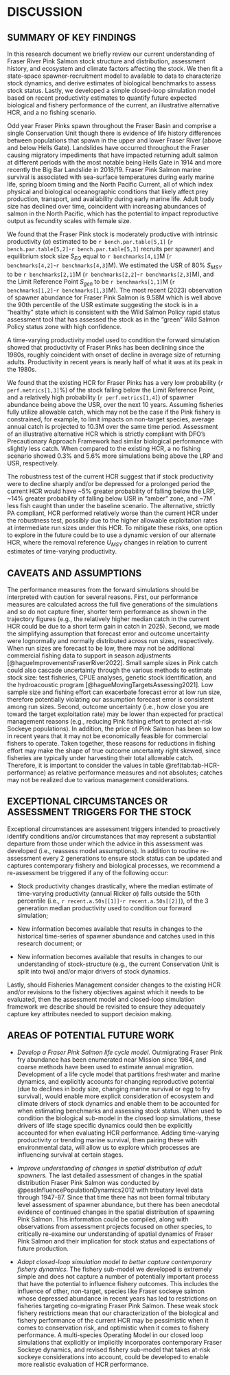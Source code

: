# DISCUSSION  

## SUMMARY OF KEY FINDINGS  

In this research document we briefly review our current understanding of Fraser River Pink Salmon stock structure and distribution, assessment history, and ecosystem and climate factors affecting the stock. 
We then fit a state-space spawner-recruitment model to available to data to characterize stock dynamics, and derive estimates of biological benchmarks to assess stock status. 
Lastly, we developed a simple closed-loop simulation model based on recent productivity estimates to quantify future expected biological and fishery performance of the current, an illustrative alternative HCR, and a no fishing scenario.  

Odd year Fraser Pinks spawn throughout the Fraser Basin and comprise a single Conservation Unit though there is evidence of life history differences between populations that spawn in the upper and lower Fraser River (above and below Hells Gate). 
Landslides have occurred throughout the Fraser causing migratory impediments that have impacted returning adult salmon at different periods with the most notable being Hells Gate in 1914 and more recently the Big Bar Landslide in 2018/19. 
Fraser Pink Salmon marine survival is associated with sea-surface temperatures during early marine life, spring bloom timing and the North Pacific Current, all of which index physical and biological oceanographic conditions that likely affect prey production, transport, and availability during early marine life. 
Adult body size has declined over time, coincident with increasing abundances of salmon in the North Pacific, which has the potential to impact reproductive output as fecundity scales with female size.  

We found that the Fraser Pink stock is moderately productive with intrinsic productivity ($\alpha$) estimated to be `r bench.par.table[5,1]` (`r bench.par.table[5,2]`-`r bench.par.table[5,3]` recruits per spawner) and equilibrium stock size $S_{EQ}$ equal to `r benchmarks[4,1]`M (`r benchmarks[4,2]`-`r benchmarks[4,3]`M). 
We estimated the USR of 80% $S_{MSY}$ to be `r benchmarks[2,1]`M (`r benchmarks[2,2]`-`r benchmarks[2,3]`M), and the Limit Reference Point $S_{gen}$ to be `r benchmarks[1,1]`M (`r benchmarks[1,2]`-`r benchmarks[1,3]`M). 
The most recent (2023) observation of spawner abundance for Fraser Pink Salmon is 9.58M which is well above the 90th percentile of the USR estimate suggesting the stock is in a “healthy” state which is consistent with the Wild Salmon Policy rapid status assessment tool that has assessed the stock as in the “green” Wild Salmon Policy status zone with high confidence.  

A time-varying productivity model used to condition the forward simulation showed that productivity of Fraser Pinks has been declining since the 1980s, roughly coincident with onset of decline in average size of returning adults. Productivity in recent years is nearly half of what it was at its peak in the 1980s. 

We found that the existing HCR for Fraser Pinks has a very low probability (`r perf.metrics[1,3]`%) of the stock falling below the Limit Reference Point, and a relatively high probability (`r perf.metrics[1,4]`) of spawner abundance being above the USR, over the next 10 years. 
Assuming fisheries fully utilize allowable catch, which may not be the case if the Pink fishery is constrained, for example, to limit impacts on non-target species, average annual catch is projected to 10.3M over the same time period. 
Assessment of an illustrative alternative HCR which is strictly compliant with DFO’s Precautionary Approach Framework had similar biological performance with slightly less catch.
When compared to the existing HCR, a no fishing scenario showed 0.3% and 5.6% more simulations being above the LRP and USR, respectively. 

The robustness test of the current HCR suggest that if stock productivity were to decline sharply and/or be depressed for a prolonged period the current HCR would have ~5% greater probability of falling below the LRP,  ~14% greater probability of falling below USR in "amber" zone, and ~7M less fish caught than under the baseline scenario. 
The alternative, strictly PA compliant, HCR performed relatively worse than the current HCR under the robustness test, possibly due to the higher allowable exploitation rates at intermediate run sizes under this HCR. 
To mitigate these risks, one option to explore in the future could be to use a dynamic version of our alternate HCR, where the removal reference $U_{MSY}$ changes in relation to current estimates of time-varying productivity.  


## CAVEATS AND ASSUMPTIONS  

The performance measures from the forward simulations should be interpreted with caution for several reasons. 
First, our performance measures are calculated across the full five generations of the simulations and so do not capture finer, shorter term performance as shown in the trajectory figures (e.g., the relatively higher median catch in the current HCR could be due to a short term gain in catch in 2025). 
Second, we made the simplifying assumption that forecast error and outcome uncertainty were lognormally and normally distributed across run sizes, respectively. 
When run sizes are forecast to be low, there may not be additional commercial fishing data to support in season adjustments [@hagueImprovementsFraserRiver2022]. 
Small sample sizes in Pink catch could also cascade uncertainty through the various methods to estimate stock size: test fisheries, CPUE analyses, genetic stock identification, and the hydroacoustic program [@hagueMovingTargetsAssessing2021]. 
Low sample size and fishing effort can exacerbate forecast error at low run size, therefore potentially violating our assumption forecast error is consistent among run sizes. 
Second, outcome uncertainty (i.e., how close you are toward the target exploitation rate) may be lower than expected for practical management reasons (e.g., reducing Pink fishing effort to protect at-risk Sockeye populations). 
In addition, the price of Pink Salmon has been so low in recent years that it may not be economically feasible for commercial fishers to operate. 
Taken together, these reasons for reductions in fishing effort may make the shape of true outcome uncertainty right skewed, since fisheries are typically under harvesting their total allowable catch.
Therefore, it is important to consider the values in table \@ref(tab:tab-HCR-performance) as relative performance measures and not absolutes; catches may not be realized due to various management considerations.  


## EXCEPTIONAL CIRCUMSTANCES OR ASSESSMENT TRIGGERS FOR THE STOCK  

Exceptional circumstances are assessment triggers intended to proactively identify conditions and/or circumstances that may represent a substantial departure from those under which the advice in this assessment was developed (i.e., reassess model assumptions). 
In addition to routine re-assessment every 2 generations to ensure stock status can be updated and captures contemporary fishery and biological processes, we recommend a re-assessment be triggered if any of the following occur:   

- Stock productivity changes drastically, where the median estimate of time-varying productivity (annual Ricker $\alpha$) falls outside the 50th percentile (i.e., `r recent.a.50s[[1]]`-`r recent.a.50s[[2]]`), of the 3 generation median productivity used to condition our forward simulation;    

- New information becomes available that results in changes to the historical time-series of spawner abundance and catches used in this research document; or

- New information becomes available that results in changes to our understanding of stock-structure (e.g., the current Conservation Unit is split into two) and/or major drivers of stock dynamics. 

Lastly, should Fisheries Management consider changes to the existing HCR and/or revisions to the fishery objectives against which it needs to be evaluated, then the assessment model and closed-loop simulation framework we describe should be revisited to ensure they adequately capture key attributes needed to support decision making.  


## AREAS OF POTENTIAL FUTURE WORK  

- *Develop a Fraser Pink Salmon life cycle model.* Outmigrating Fraser Pink fry abundance has been enumerated near Mission since 1984, and coarse methods have been used to estimate annual migration. 
Development of a life cycle model that partitions freshwater and marine dynamics, and explicitly accounts for changing reproductive potential (due to declines in body size, changing marine survival or egg to fry survival), would enable more explicit consideration of ecosystem and climate drivers of stock dynamics and enable them to be accounted for when estimating benchmarks and assessing stock status. 
When used to condition the biological sub-model in the closed loop simulations, these drivers of life stage specific dynamics could then be explicitly accounted for when evaluating HCR performance.
Adding time-varying productivity or trending marine survival, then pairing these with environmental data, will allow us to explore which processes are influencing survival at certain stages. 

-	*Improve understanding of changes in spatial distribution of adult spawners.* 
The last detailed assessment of changes in the spatial distribution Fraser Pink Salmon was conducted by @pessInfluencePopulationDynamics2012 with tributary level data through 1947-87. 
Since that time there has not been formal tributary level assessment of spawner abundance, but there has been anecdotal evidence of continued changes in the spatial distribution of spawning Pink Salmon. 
This information could be compiled, along with observations from assessment projects focused on other species, to critically re-examine our understanding of spatial dynamics of Fraser Pink Salmon and their implication for stock status and expectations of future production.   

- *Adapt closed-loop simulation model to better capture contemporary fishery dynamics.* 
The fishery sub-model we developed is extremely simple and does not capture a number of potentially important process that have the potential to influence fishery outcomes. 
This includes the influence of other, non-target, species like Fraser sockeye salmon whose depressed abundance in recent years has led to restrictions on fisheries targeting co-migrating Fraser Pink Salmon. 
These weak stock fishery restrictions mean that our characterization of the biological and fishery performance of the current HCR may be pessimistic when it comes to conservation risk, and optimistic when it comes to fishery performance. 
A multi-species Operating Model in our closed loop simulations that explicitly or implicitly incorporates contemporary Fraser Sockeye dynamics, and revised fishery sub-model that takes at-risk sockeye considerations into account, could be developed to enable more realistic evaluation of HCR performance.  
